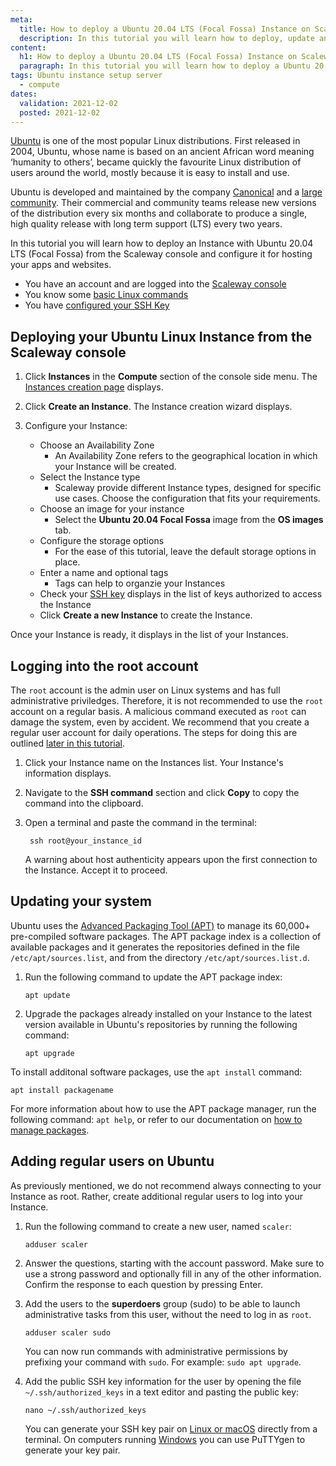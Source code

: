 ```yaml
---
meta:
  title: How to deploy a Ubuntu 20.04 LTS (Focal Fossa) Instance on Scaleway
  description: In this tutorial you will learn how to deploy, update and manage a Ubuntu 20.04 LTS (Focal Fossa) Instance on Scaleway.
content:
  h1: How to deploy a Ubuntu 20.04 LTS (Focal Fossa) Instance on Scaleway
  paragraph: In this tutorial you will learn how to deploy a Ubuntu 20.04 LTS (Focal Fossa) Instance on Scaleway.
tags: Ubuntu instance setup server 
  - compute
dates:
  validation: 2021-12-02
  posted: 2021-12-02
---
```


[Ubuntu](https://ubuntu.com/) is one of the most popular Linux distributions. 
First released in 2004, Ubuntu, whose name is based on an ancient African word meaning ‘humanity to others’, became quickly the favourite Linux distribution of users around the world, mostly because it is easy to install and use. 

Ubuntu is developed and maintained by the company [Canonical](https://canonical.com/) and a [large community](https://loco.ubuntu.com/). Their commercial and community teams release new versions of the distribution every six months and collaborate to produce a single, high quality release with long term support (LTS) every two years.

In this tutorial you will learn how to deploy an Instance with Ubuntu 20.04 LTS (Focal Fossa) from the Scaleway console and configure it for hosting your apps and websites. 

<Message type="requirement">

- You have an account and are logged into the [Scaleway console](https://console.scaleway.com)
- You know some [basic Linux commands](/docs/dedibox/dedicated-servers/reference-content/basic-linux-commands/)
- You have [configured your SSH Key](/console/my-project/how-to/create-ssh-key/)

</Message>

## Deploying your Ubuntu Linux Instance from the Scaleway console

1. Click **Instances** in the **Compute** section of the console side menu. The [Instances creation page](https://console.scaleway.com/instance/servers/) displays. 

2. Click **Create an Instance**. The Instance creation wizard displays. 

3. Configure your Instance:
    * Choose an Availability Zone
        * An Availability Zone refers to the geographical location in which your Instance will be created.
    * Select the Instance type
        * Scaleway provide different Instance types, designed for specific use cases. Choose the configuration that fits your requirements.
    * Choose an image for your instance
        * Select the **Ubuntu 20.04 Focal Fossa** image from the **OS images** tab.
    * Configure the storage options
        * For the ease of this tutorial, leave the default storage options in place.
    * Enter a name and optional tags
        * Tags can help to organzie your Instances
    * Check your [SSH key](/console/my-project/how-to/create-ssh-key/) displays in the list of keys authorized to access the Instance 
    * Click **Create a new Instance** to create the Instance. 

Once your Instance is ready, it displays in the list of your Instances. 

## Logging into the root account

<Message type="tip">

The `root` account is the admin user on Linux systems and has full administrative priviledges.
Therefore, it is not recommended to use the `root` account on a regular basis. A malicious command executed as `root` can damage the system, even by accident. 
We recommend that you create a regular user account for daily operations. The steps for doing this are outlined [later in this tutorial](#adding-regular-users-on-ubuntu).

</Message>

1. Click your Instance name on the Instances list. Your Instance's information displays. 

2. Navigate to the **SSH command** section and click **Copy** to copy the command into the clipboard. 
    <Lightbox src="scaleway-instance-information-ssh.webp" />

3. Open a terminal and paste the command in the terminal:
    ```
     ssh root@your_instance_id
    ```
    <Message type="tip">

    A warning about host authenticity appears upon the first connection to the Instance. Accept it to proceed.

    </Message>

## Updating your system

Ubuntu uses the [Advanced Packaging Tool (APT)](https://ubuntu.com/server/docs/package-management) to manage its 60,000+ pre-compiled software packages.
The APT package index is a collection of available packages and it generates the repositories defined in the file `/etc/apt/sources.list`, and from the directory `/etc/apt/sources.list.d`. 

1. Run the following command to update the APT package index:
    ```
    apt update
    ```

2. Upgrade the packages already installed on your Instance to the latest version available in Ubuntu's repositories by running the following command:
    ```
    apt upgrade 
    ```

To install additonal software packages, use the `apt install` command:
```
apt install packagename
```

<Message type="tip">

For more information about how to use the APT package manager, run the following command: `apt help`, or refer to our documentation on [how to manage packages](https://www.scaleway.com/en/docs/dedibox/dedicated-servers/how-to/manage-packages/).

</Message>

## Adding regular users on Ubuntu 

As previously mentioned, we do not recommend always connecting to your Instance as root. Rather, create additional regular users to log into your Instance. 

1. Run the following command to create a new user, named `scaler`: 
    ```
    adduser scaler
    ```
2. Answer the questions, starting with the account password. Make sure to use a strong password and optionally fill in any of the other information. Confirm the response to each question by pressing Enter.

3. Add the users to the **superdoers** group (sudo) to be able to launch administrative tasks from this user, without the need to log in as `root`.
    ```
    adduser scaler sudo
    ```
    You can now run commands with administrative permissions by prefixing your command with `sudo`. For example: `sudo apt upgrade`.
3. Add the public SSH key information for the user by opening the file `~/.ssh/authorized_keys` in a text editor and pasting the public key: 
    ```
    nano ~/.ssh/authorized_keys
    ```
    <Message type="tip">

    You can generate your SSH key pair on [Linux or macOS](/console/my-project/how-to/create-ssh-key/#how-to-generate-an-ssh-key-pair-on-osx-and-linux) directly from a terminal. On computers running [Windows](/console/my-project/how-to/create-ssh-key/#how-to-generate-an-ssh-key-pair-on-windows) you can use PuTTYgen to generate your key pair. 

    </Message>